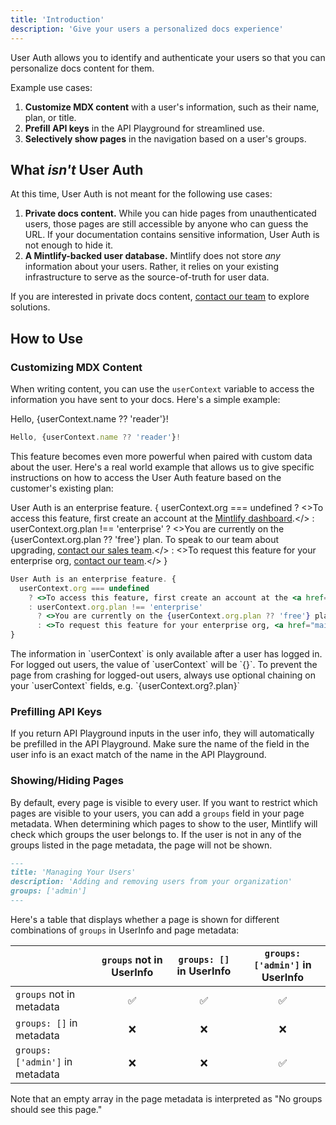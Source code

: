 ```yaml
---
title: 'Introduction'
description: 'Give your users a personalized docs experience'
---
```


User Auth allows you to identify and authenticate your users so that you can personalize docs content for them.

Example use cases:

1. **Customize MDX content** with a user's information, such as their name, plan, or title.
2. **Prefill API keys** in the API Playground for streamlined use.
3. **Selectively show pages** in the navigation based on a user's groups.

## What *isn't* User Auth

At this time, User Auth is not meant for the following use cases:

1. **Private docs content.** While you can hide pages from unauthenticated users, those pages are still accessible by anyone who can guess the URL. If your documentation contains sensitive information, User Auth is not enough to hide it.
2. **A Mintlify-backed user database.** Mintlify does not store *any* information about your users. Rather, it relies on your existing infrastructure to serve as the source-of-truth for user data.

<Note>If you are interested in private docs content, [contact our team](mailto:sales@mintlify.com) to explore solutions.</Note>

## How to Use

### Customizing MDX Content

When writing content, you can use the `userContext` variable to access the information you have sent to your docs. Here's a simple example:

Hello, {userContext.name ?? 'reader'}!

```jsx
Hello, {userContext.name ?? 'reader'}!
```

This feature becomes even more powerful when paired with custom data about the user. Here's a real world example that allows us to give specific instructions on how to access the User Auth feature based on the customer's existing plan:

User Auth is an enterprise feature. {
  userContext.org === undefined
    ? <>To access this feature, first create an account at the <a href="https://dashboard.mintlify.com/login">Mintlify dashboard</a>.</>
    : userContext.org.plan !== 'enterprise'
      ? <>You are currently on the {userContext.org.plan ?? 'free'} plan. To speak to our team about upgrading, <a href="mailto:sales@mintlify.com">contact our sales team</a>.</>
      : <>To request this feature for your enterprise org, <a href="mailto:sales@mintlify.com">contact our team</a>.</>
}

```jsx
User Auth is an enterprise feature. {
  userContext.org === undefined
    ? <>To access this feature, first create an account at the <a href="https://dashboard.mintlify.com/login">Mintlify dashboard</a>.</>
    : userContext.org.plan !== 'enterprise'
      ? <>You are currently on the {userContext.org.plan ?? 'free'} plan. To speak to our team about upgrading, <a href="mailto:sales@mintlify.com">contact our sales team</a>.</>
      : <>To request this feature for your enterprise org, <a href="mailto:sales@mintlify.com">contact our team</a>.</>
}
```

<Note>
  The information in `userContext` is only available after a user has logged in. For logged out users, the value of `userContext` will be `{}`. To prevent the page from crashing for logged-out users, always use optional chaining on your `userContext` fields, e.g. `{userContext.org?.plan}`
</Note>

### Prefilling API Keys

If you return API Playground inputs in the user info, they will automatically be prefilled in the API Playground. Make sure the name of the field in the user info is an exact match of the name in the API Playground.

### Showing/Hiding Pages

By default, every page is visible to every user. If you want to restrict which pages are visible to your users, you can add a `groups` field in your page metadata.
When determining which pages to show to the user, Mintlify will check which groups the user belongs to.
If the user is not in any of the groups listed in the page metadata, the page will not be shown.

```md
---
title: 'Managing Your Users'
description: 'Adding and removing users from your organization'
groups: ['admin']
---
```

Here's a table that displays whether a page is shown for different combinations of `groups` in UserInfo and page metadata:

|                                    | `groups` not in UserInfo | `groups: []` in UserInfo | `groups: ['admin']` in UserInfo |
|:-----------------------------------|:------------------------:|:-------------------------:|:--------------------------------:|
| `groups` not in metadata           |                        ✅ |                        ✅ |                               ✅ |
| `groups: []` in metadata           |                        ❌ |                        ❌ |                               ❌ |
| `groups: ['admin']` in metadata    |                        ❌ |                        ❌ |                               ✅ |

<Note>Note that an empty array in the page metadata is interpreted as "No groups should see this page."</Note>